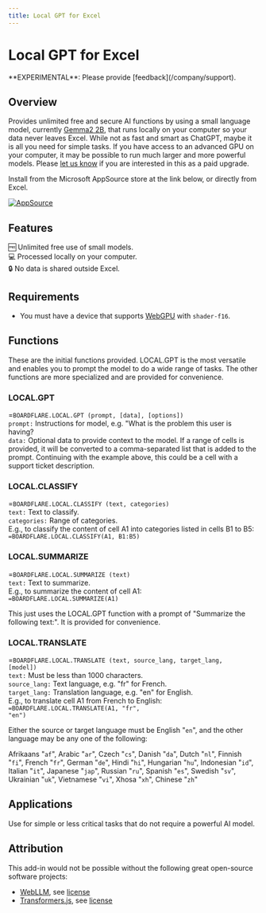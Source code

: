 ```yaml
---
title: Local GPT for Excel
---
```



# Local GPT for Excel

<Callout type="warning" emoji="🧪">
  **EXPERIMENTAL**:  Please provide [feedback](/company/support).
</Callout>

## Overview

Provides unlimited free and secure AI functions by using a small language model, currently [Gemma2 2B](https://github.com/google-deepmind/gemma), that runs locally on your computer so your data never leaves Excel.  While not as fast and smart as ChatGPT, maybe it is all you need for simple tasks.  If you have access to an advanced GPU on your computer, it may be possible to run much larger and more powerful models. Please [let us know](/company/support) if you are interested in this as a paid upgrade.

Install from the Microsoft AppSource store at the link below, or directly from Excel.

<a href="https://appsource.microsoft.com/en-us/product/office/WA200007427?tab=Overview">
    <img 
        src="/images/MS_AppSource.png" 
        alt="AppSource"
        style={{ paddingTop: '10px', width: '150px' }}
    />
</a>

## Features

🆓 Unlimited free use of small models.<br/>
💻 Processed locally on your computer.<br/>
🔒 No data is shared outside Excel.<br/>

## Requirements
- You must have a device that supports [WebGPU](https://developer.mozilla.org/en-US/docs/Web/API/WebGPU_API) with `shader-f16`.

## Functions

These are the initial functions provided.  LOCAL.GPT is the most versatile and enables you to prompt the model to do a wide range of tasks.  The other functions are more specialized and are provided for convenience.

### LOCAL.GPT

=<code>BOARDFLARE.LOCAL.GPT (prompt, [data], [options])</code><br/>
<code>prompt:</code> Instructions for model, e.g. "What is the problem this user is having?<br/>
<code>data:</code> Optional data to provide context to the model. If a range of cells is provided, it will be converted to a comma-separated list that is added to the prompt.  Continuing with the example above, this could be a cell with a support ticket description.<br/>

### LOCAL.CLASSIFY

=<code>BOARDFLARE.LOCAL.CLASSIFY (text, categories)</code><br/>
<code>text:</code> Text to classify.<br/>
<code>categories:</code> Range of categories.<br/>
E.g., to classify the content of cell A1 into categories listed in cells B1 to B5:<br/>
<code>=BOARDFLARE.LOCAL.CLASSIFY(A1, B1:B5)</code><br/>


### LOCAL.SUMMARIZE

=<code>BOARDFLARE.LOCAL.SUMMARIZE (text)</code><br/>
<code>text:</code> Text to summarize.<br/>
E.g., to summarize the content of cell A1:<br/>
<code>=BOARDFLARE.LOCAL.SUMMARIZE(A1)</code><br/>

This just uses the LOCAL.GPT function with a prompt of "Summarize the following text:".  It is provided for convenience.

### LOCAL.TRANSLATE

=<code>BOARDFLARE.LOCAL.TRANSLATE (text, source_lang, target_lang, [model])</code><br/>
<code>text:</code> Must be less than 1000 characters.<br/>
<code>source_lang:</code> Text language, e.g. "fr" for French.<br/>
<code>target_lang:</code> Translation language, e.g. "en" for English.<br/>
E.g., to translate cell A1 from French to English:<br/>
<code>=BOARDFLARE.LOCAL.TRANSLATE(A1, "fr", "en")</code><br/>

Either the source or target language must be English "<code>en</code>", and the other language may be any one of the following: 

Afrikaans "<code>af</code>", Arabic "<code>ar</code>", Czech "<code>cs</code>", Danish "<code>da</code>", Dutch "<code>nl</code>", Finnish "<code>fi</code>", French "<code>fr</code>", German "<code>de</code>", Hindi "<code>hi</code>", Hungarian "<code>hu</code>", Indonesian "<code>id</code>", Italian "<code>it</code>", Japanese "<code>jap</code>", Russian "<code>ru</code>", Spanish "<code>es</code>", Swedish "<code>sv</code>", Ukrainian "<code>uk</code>", Vietnamese "<code>vi</code>", Xhosa "<code>xh</code>", Chinese "<code>zh</code>"


## Applications

Use for simple or less critical tasks that do not require a powerful AI model.

## Attribution

This add-in would not be possible without the following great open-source software projects:

- [WebLLM](https://github.com/mlc-ai/web-llm), see [license](https://github.com/mlc-ai/web-llm/blob/main/LICENSE)
- [Transformers.js](https://github.com/xenova/transformers.js), see [license](https://github.com/xenova/transformers.js/blob/main/LICENSE)